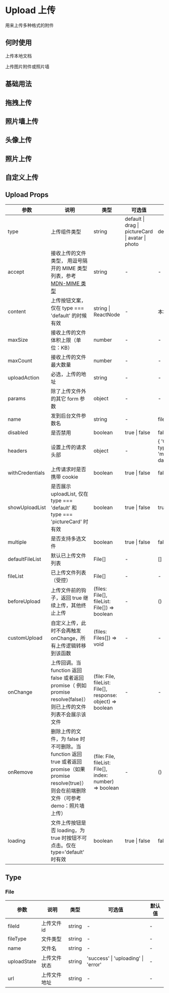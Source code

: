 # Upload 上传

用来上传多种格式的附件

## 何时使用

上传本地文档

上传图片附件或照片墙

## 基础用法


<DemoUpload />

## 拖拽上传


<DemoDrag />

## 照片墙上传


<DemoPictureWall />

## 头像上传


<DemoHead />

## 照片上传


<DemoPicture />

## 自定义上传


<DemoCustom />


## Upload Props

| 参数                                          | 说明                                                                                                                                                   | 类型                                                        | 可选值                                            | 默认值                                    |
| --------------------------------------------- | ------------------------------------------------------------------------------------------------------------------------------------------------------ | ----------------------------------------------------------- | ------------------------------------------------- | ----------------------------------------- |
| type                                          | 上传组件类型                                                                                                                                           | string                                                      | default \| drag \| pictureCard \| avatar \| photo | default                                   |
| accept                                        | 接收上传的文件类型， 用逗号隔开的 MIME 类型列表，参考 [MDN-MIME 类型](https://developer.mozilla.org/zh-CN/docs/Web/HTTP/Basics_of_HTTP/MIME_Types)     | string                                                      | -                                                 | -                                         |
| content                                       | 上传按钮文案，仅在 type === 'default' 的时候有效                                                                                                       | string \| ReactNode                                         | -                                                 | 本地上传                                  |
| maxSize                                       | 接收上传的文件体积上限（单位：KB）                                                                                                                     | number                                                      | -                                                 | -                                         |
| maxCount                                      | 接收上传的文件最大数量                                                                                                                                 | number                                                      | -                                                 | -                                         |
| uploadAction                                  | 必选，上传的地址                                                                                                                                       | string                                                      | -                                                 | -                                         |
| params                                        | 除了上传文件外的其它 form 参数                                                                                                                         | object                                                      | -                                                 | -                                         |
| name                                          | 发到后台文件参数名                                                                                                                                     | string                                                      | -                                                 | file                                      |
| disabled                                      | 是否禁用                                                                                                                                               | boolean                                                     | true \| false                                     | false                                     |
| headers                                       | 设置上传的请求头部                                                                                                                                     | object                                                      | -                                                 | { 'Content-type': 'multipart/form-data' } |
| withCredentials                               | 上传请求时是否携带 cookie                                                                                                                              | boolean                                                     | true \| false                                     | false                                     |
| showUploadList                                | 是否展示 uploadList, 仅在 type === 'default' 和 type === 'pictureCard' 时有效                                                                          | boolean                                                     | true \| false                                     | true                                      |
| multiple                                      | 是否支持多选文件                                                                                                                                       | boolean                                                     | true \| false                                     | false                                     |
| defaultFileList                               | 默认已上传文件列表                                                                                                                                     | File[]                                                      | -                                                 | []                                        |
| fileList                                      | 已上传文件列表（受控）                                                                                                                                 | File[]                                                      | -                                                 | -                                         |
| beforeUpload                                  | 上传文件前的钩子，返回 true 继续上传，其他终止上传                                                                                                     | (files: File[], fileList: File[]) => boolean                | -                                                 | () => true                                |
| customUpload                                  | 自定义上传，此时不会再触发 onChange，所有上传逻辑转移到该函数                                                                                          | (files: Files[]) => void                                    | -                                                 | -                                         |
| onChange                                      | 上传回调。当 function 返回 false 或者返回 promise（ 例如 promise resolve(false)）则已上传的文件列表不会展示该文件                                      | (file: File, fileList: File[], response: object) => boolean | -                                                 | -                                         |
| onRemove                                      | 删除上传的文件，为 false 时不可删除。当 function 返回 true 或者返回 promise（如果 promise resolve(true)）则会在前端删除文件（可参考 demo：照片墙上传） | (file: File, fileList: File[], index: number) => boolean    | -                                                 | () => true                                |
| loading<Badge type='feature' text='2.4.0+' /> | 文件上传按钮是否 loading，为 true 时按钮不可点击。仅在 type='default' 时有效                                                                           | boolean                                                     | true \| false                                     | false                                     |

## Type

### File

| 参数        | 说明         | 类型   | 可选值                              | 默认值 |
| ----------- | ------------ | ------ | ----------------------------------- | ------ |
| fileId      | 上传文件 id  | string | -                                   | -      |
| fileType    | 文件类型     | string | -                                   | -      |
| name        | 文件名       | string | -                                   | -      |
| uploadState | 上传文件状态 | string | 'success' \| 'uploading' \| 'error' | -      |
| url         | 上传文件地址 | string | -                                   | -      |
